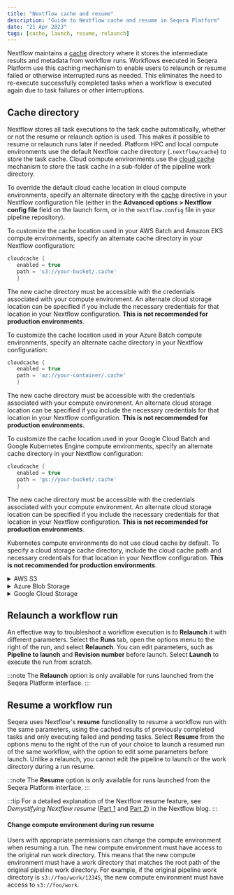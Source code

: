 ```yaml
---
title: "Nextflow cache and resume"
description: "Guide to Nextflow cache and resume in Seqera Platform"
date: "21 Apr 2023"
tags: [cache, launch, resume, relaunch]
---
```



Nextflow maintains a [cache](https://www.nextflow.io/docs/latest/cache-and-resume.html) directory where it stores the intermediate results and metadata from workflow runs. Workflows executed in Seqera Platform use this caching mechanism to enable users to relaunch or resume failed or otherwise interrupted runs as needed. This eliminates the need to re-execute successfully completed tasks when a workflow is executed again due to task failures or other interruptions. 

## Cache directory

Nextflow stores all task executions to the task cache automatically, whether or not the resume or relaunch option is used. This makes it possible to resume or relaunch runs later if needed. Platform HPC and local compute environments use the default Nextflow cache directory (`.nextflow/cache`) to store the task cache. Cloud compute environments use the [cloud cache](https://www.nextflow.io/docs/latest/cache-and-resume.html#cache-stores) mechanism to store the task cache in a sub-folder of the pipeline work directory. 

To override the default cloud cache location in cloud compute environments, specify an alternate directory with the [cache](https://www.nextflow.io/docs/latest/process.html#process-cache) directive in your Nextflow configuration file (either in the **Advanced options > Nextflow config file** field on the launch form, or in the `nextflow.config` file in your pipeline repository).

<Tabs>
<TabItem value="AWS Batch and Amazon EKS" label="AWS Batch and Amazon EKS" default>

To customize the cache location used in your AWS Batch and Amazon EKS compute environments, specify an alternate cache directory in your Nextflow configuration:

```groovy 
cloudcache {
   enabled = true
   path = 's3://your-bucket/.cache'
   }
```

The new cache directory must be accessible with the credentials associated with your compute environment. An alternate cloud storage location can be specified if you include the necessary credentials for that location in your Nextflow configuration. **This is not recommended for production environments**. 

</TabItem>
<TabItem value="Azure Batch" label="Azure Batch" default>

To customize the cache location used in your Azure Batch compute environments, specify an alternate cache directory in your Nextflow configuration:

```groovy 
cloudcache {
   enabled = true
   path = 'az://your-container/.cache'
   }
```

The new cache directory must be accessible with the credentials associated with your compute environment. An alternate cloud storage location can be specified if you include the necessary credentials for that location in your Nextflow configuration. **This is not recommended for production environments**. 


</TabItem>
<TabItem value="Google Cloud Batch and Google Kubernetes Engine" label="Google Cloud Batch and Google Kubernetes Engine " default>

To customize the cache location used in your Google Cloud Batch and Google Kubernetes Engine compute environments, specify an alternate cache directory in your Nextflow configuration:

```groovy 
cloudcache {
   enabled = true
   path = 'gs://your-bucket/.cache'
   }
```

The new cache directory must be accessible with the credentials associated with your compute environment. An alternate cloud storage location can be specified if you include the necessary credentials for that location in your Nextflow configuration. **This is not recommended for production environments**. 


</TabItem>
<TabItem value="Kubernetes" label="Kubernetes" default>

Kubernetes compute environments do not use cloud cache by default. To specify a cloud storage cache directory, include the cloud cache path and necessary credentials for that location in your Nextflow configuration. **This is not recommended for production environments**.

   <details>
      <summary>AWS S3</summary>

      ```groovy
      // Specify cloud storage credentials
      aws {
         accessKey = '<YOUR S3 ACCESS KEY>'
         secretKey = '<YOUR S3 SECRET KEY>'
         region = '<YOUR REGION>'
         }
      // Set the cloud cache path
      cloudcache {
         enabled = true
         path = 's3://your-bucket/.cache'
         }
      ```

   </details>

   <details>
      <summary>Azure Blob Storage</summary>

      ```groovy
      // Specify cloud storage credentials
      azure {
      storage {
         accountName = '<YOUR AZURE BLOB STORAGE ACCOUNT NAME>'
         accountKey = '<YOUR AZURE BLOB STORAGE ACCOUNT KEY>'
         }
      }
      // Set the cloud cache path
      cloudcache {
         enabled = true
         path = 'az://your-container/.cache'
         }
      ```

   </details>

   <details>
      <summary>Google Cloud Storage</summary>

      1. See [these instructions](../compute-envs/google-cloud-batch.mdx#iam) to set up IAM and create a JSON key file for the custom service account with permissions to your Google Cloud storage account. 
      2. If you run the [gcloud CLI authentication flow](https://nextflow.io/docs/edge/google.html#credentials) with `gcloud auth application-default login`, your Application Default Credentials are written to `$HOME/.config/gcloud/application_default_credentials.json` and picked up by Nextflow automatically. Otherwise, declare the `GOOGLE_APPLICATION_CREDENTIALS` environment variable explicitly with the local path to your service account credentials file created in the previous step. 
      3. Add the following to the **Nextflow Config file** field when you [launch](../launch/launchpad.mdx#launch-form) your pipeline:

      ```groovy
      // Specify cloud storage credentials
      google {
         location                        = '<YOUR BUCKET LOCATION>'
         project                         = '<YOUR PROJECT ID>'
         batch.serviceAccountEmail       = '<YOUR SERVICE ACCOUNT EMAIL>'
         }
      // Set the cloud cache path
      cloudcache {
         enabled = true
         path = 'gs://your-bucket/.cache'
         }
      ```
   
   </details>

</TabItem>
</Tabs>

## Relaunch a workflow run

An effective way to troubleshoot a workflow execution is to **Relaunch** it with different parameters. Select the **Runs** tab, open the options menu to the right of the run, and select **Relaunch**. You can edit parameters, such as **Pipeline to launch** and **Revision number** before launch. Select **Launch** to execute the run from scratch.

:::note
The **Relaunch** option is only available for runs launched from the Seqera Platform interface.
:::

## Resume a workflow run

Seqera uses Nextflow's **resume** functionality to resume a workflow run with the same parameters, using the cached results of previously completed tasks and only executing failed and pending tasks. Select **Resume** from the options menu to the right of the run of your choice to launch a resumed run of the same workflow, with the option to edit some parameters before launch. Unlike a relaunch, you cannot edit the pipeline to launch or the work directory during a run resume.

:::note
The **Resume** option is only available for runs launched from the Seqera Platform interface.
:::

:::tip
For a detailed explanation of the Nextflow resume feature, see _Demystifying Nextflow resume_ ([Part 1](https://www.nextflow.io/blog/2019/demystifying-nextflow-resume.html) and [Part 2](https://www.nextflow.io/blog/2019/troubleshooting-nextflow-resume.html)) in the Nextflow blog.
:::

#### Change compute environment during run resume

Users with appropriate permissions can change the compute environment when resuming a run. The new compute environment must have access to the original run work directory. This means that the new compute environment must have a work directory that matches the root path of the original pipeline work directory. For example, if the original pipeline work directory is `s3://foo/work/12345`, the new compute environment must have access to `s3://foo/work`.